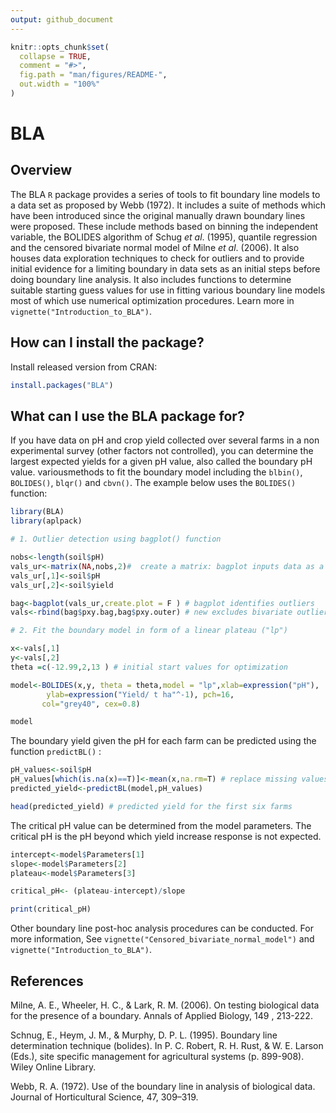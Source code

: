```yaml
---
output: github_document
---
```


<!-- README.md is generated from README.Rmd. Please edit that file -->

```r
knitr::opts_chunk$set(
  collapse = TRUE,
  comment = "#>",
  fig.path = "man/figures/README-",
  out.width = "100%"
)
```

# BLA

<!-- badges: start -->
<!-- badges: end -->

## Overview

The BLA `R` package provides a series of tools to fit boundary line models to a data set as proposed by Webb (1972). It includes a suite of methods which have  been introduced since the original manually drawn boundary lines were proposed. These include methods based on binning the independent variable, the BOLIDES algorithm of Schug *et al*. (1995), quantile regression and the censored bivariate normal model of Milne *et al*. (2006). It also houses data exploration techniques to check for outliers and to provide initial evidence for a limiting boundary in data sets as an initial steps before doing boundary line analysis. It also includes functions to determine suitable starting guess values for use in fitting various boundary line models most of which use numerical optimization procedures. Learn more in `vignette("Introduction_to_BLA")`.

## How can I install the package?

Install released version from CRAN:

``` r
install.packages("BLA")
```

## What can I use the BLA package for?

If you have data on pH and crop yield collected over several farms in a non experimental survey (other factors not controlled), you can determine the largest expected yields for a given pH value, also called the boundary pH value. variousmethods to fit the boundary model including the `blbin()`, `BOLIDES()`, `blqr()` and `cbvn()`. The example below uses the `BOLIDES()` function:

```r
library(BLA)
library(aplpack)

# 1. Outlier detection using bagplot() function

nobs<-length(soil$pH) 
vals_ur<-matrix(NA,nobs,2)#  create a matrix: bagplot inputs data as a matrix
vals_ur[,1]<-soil$pH 
vals_ur[,2]<-soil$yield

bag<-bagplot(vals_ur,create.plot = F ) # bagplot identifies outliers
vals<-rbind(bag$pxy.bag,bag$pxy.outer) # new excludes bivariate outliers

# 2. Fit the boundary model in form of a linear plateau ("lp")

x<-vals[,1]
y<-vals[,2]
theta =c(-12.99,2,13 ) # initial start values for optimization

model<-BOLIDES(x,y, theta = theta,model = "lp",xlab=expression("pH"), 
        ylab=expression("Yield/ t ha"^-1), pch=16,
       col="grey40", cex=0.8)

model

```

The boundary yield given the pH for each farm can be predicted using the function `predictBL()` :

```r
pH_values<-soil$pH
pH_values[which(is.na(x)==T)]<-mean(x,na.rm=T) # replace missing values with mean of pH
predicted_yield<-predictBL(model,pH_values)

head(predicted_yield) # predicted yield for the first six farms
```

The critical pH value can be determined from the model parameters. The critical pH  is the pH beyond which yield increase response is not expected.

```r
intercept<-model$Parameters[1]
slope<-model$Parameters[2]
plateau<-model$Parameters[3]

critical_pH<- (plateau-intercept)/slope

print(critical_pH)
```

Other boundary line post-hoc analysis procedures can be conducted. For more information, See `vignette("Censored_bivariate_normal_model")` and `vignette("Introduction_to_BLA")`.

## References


Milne, A. E., Wheeler, H. C., & Lark, R. M. (2006). On testing biological data for the presence of a boundary. Annals of Applied Biology, 149 , 213-222.

Schnug, E., Heym, J. M., & Murphy, D. P. L. (1995). Boundary line determination technique (bolides). In P. C. Robert, R. H. Rust, & W. E. Larson (Eds.), site specific management for agricultural systems (p. 899-908). Wiley Online Library.

Webb, R. A. (1972). Use of the boundary line in analysis of biological data. Journal of Horticultural Science, 47, 309--319.






